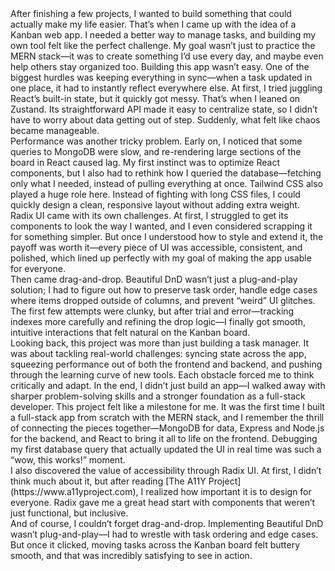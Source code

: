
<MDXContentWrapper>
  <TitleContent title="Purpose and Goal">
    After finishing a few projects, I wanted to build something that could
    actually make my life easier. That’s when I came up with the idea of a
    Kanban web app. I needed a better way to manage tasks, and building my own
    tool felt like the perfect challenge. My goal wasn’t just to practice the
    MERN stack—it was to create something I’d use every day, and maybe even help
    others stay organized too.
  </TitleContent>
  <TitleContent title="Problems and Thought Process">
    Building this app wasn’t easy. One of the biggest hurdles was keeping
    everything in sync—when a task updated in one place, it had to instantly
    reflect everywhere else. At first, I tried juggling React’s built-in state,
    but it quickly got messy. That’s when I leaned on Zustand. Its
    straightforward API made it easy to centralize state, so I didn’t have to
    worry about data getting out of step. Suddenly, what felt like chaos became
    manageable.
    <br />
    Performance was another tricky problem. Early on, I noticed that some
    queries to MongoDB were slow, and re-rendering large sections of the board
    in React caused lag. My first instinct was to optimize React components, but
    I also had to rethink how I queried the database—fetching only what I
    needed, instead of pulling everything at once. Tailwind CSS also played a
    huge role here. Instead of fighting with long CSS files, I could quickly
    design a clean, responsive layout without adding extra weight.
    <br />
    Radix UI came with its own challenges. At first, I struggled to get its
    components to look the way I wanted, and I even considered scrapping it for
    something simpler. But once I understood how to style and extend it, the
    payoff was worth it—every piece of UI was accessible, consistent, and
    polished, which lined up perfectly with my goal of making the app usable for
    everyone.
    <br />
    Then came drag-and-drop. Beautiful DnD wasn’t just a plug-and-play solution;
    I had to figure out how to preserve task order, handle edge cases where
    items dropped outside of columns, and prevent “weird” UI glitches. The first
    few attempts were clunky, but after trial and error—tracking indexes more
    carefully and refining the drop logic—I finally got smooth, intuitive
    interactions that felt natural on the Kanban board.
    <br />
    Looking back, this project was more than just building a task manager. It
    was about tackling real-world challenges: syncing state across the app,
    squeezing performance out of both the frontend and backend, and pushing
    through the learning curve of new tools. Each obstacle forced me to think
    critically and adapt. In the end, I didn’t just build an app—I walked away
    with sharper problem-solving skills and a stronger foundation as a
    full-stack developer.
  </TitleContent>
  <TitleContent title="Lessons Learned">
    This project felt like a milestone for me. It was the first time I built a
    full-stack app from scratch with the MERN stack, and I remember the thrill
    of connecting the pieces together—MongoDB for data, Express and Node.js for
    the backend, and React to bring it all to life on the frontend. Debugging my
    first database query that actually updated the UI in real time was such a
    “wow, this works!” moment.
    <br />I also discovered the value of accessibility through Radix UI. At
    first, I didn’t think much about it, but after reading [The A11Y
    Project](https://www.a11yproject.com), I realized how important it is to
    design for everyone. Radix gave me a great head start with components that
    weren’t just functional, but inclusive.
    <br />
    And of course, I couldn’t forget drag-and-drop. Implementing Beautiful DnD
    wasn’t plug-and-play—I had to wrestle with task ordering and edge cases. But
    once it clicked, moving tasks across the Kanban board felt buttery smooth,
    and that was incredibly satisfying to see in action.
  </TitleContent>
</MDXContentWrapper>
